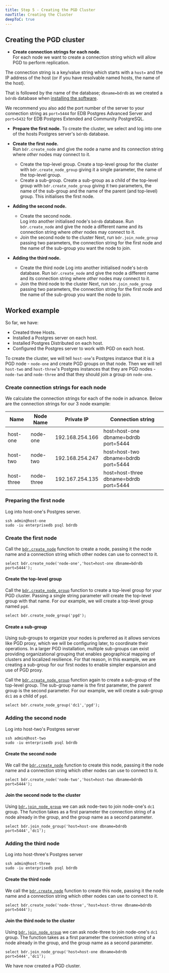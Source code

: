 ```yaml
---
title: Step 5 - Creating the PGD Cluster
navTitle: Creating the Cluster
deepToC: true
---
```


## Creating the PGD cluster

* **Create connection strings for each node**.  
For each node we want to create a connection string which will allow PGD to perform replication.

 The connection string is a key/value string which starts with a `host=` and the IP address of the host (or if you have resolvable named hosts, the name of the host).

 That is followed by the name of the database; `dbname=bdrdb` as we created a `bdrdb` database when [installing the software](04-installing-software).

 We recommend you also add the port number of the server to your connection string as `port=5444` for EDB Postgres Advanced Server and `port=5432` for EDB Postgres Extended and Community PostgreSQL.


* **Prepare the first node.** 
To create the cluster, we select and log into one of the hosts Postgres server's `bdrdb` database. 


* **Create the first node.**  
  Run `bdr.create_node` and give the node a name and its connection string where *other* nodes may connect to it.
  * Create the top-level group.
    Create a top-level group for the cluster with `bdr.create_node_group` giving it a single parameter, the name of the top-level group.
  * Create a sub-group.
    Create a sub-group as a child of the top-level group with `bdr.create_node_group` giving it two parameters, the name of the sub-group and the name of the parent (and top-level) group.
  This initialises the first node.


* **Adding the second node.**
  * Create the second node.  
    Log into another initialised node's `bdrdb` database.
    Run `bdr.create_node` and give the node a different name and its connection string where *other* nodes may connect to it.
  * Join the second node to the cluster
    Next, run `bdr.join_node_group` passing two parameters, the connection string for the first node and the name of the sub-group you want the node to join.


* **Adding the third node.**
  * Create the third node
    Log into another initialised node's `bdrdb` database.
    Run `bdr.create_node` and give the node a different name and its connection string where *other* nodes may connect to it.
  * Join the third node to the cluster
    Next, run `bdr.join_node_group` passing two parameters, the connection string for the first node and the name of the sub-group you want the node to join.


## Worked example

So far, we have:

* Created three Hosts.
* Installed a Postgres server on each host.
* Installed Postgres Distributed on each host.
* Configured the Postgres server to work with PGD on each host.

To create the cluster, we will tell `host-one`'s Postgres instance that it is a PGD node - `node-one` and create PGD groups on that node.
Then we will tell `host-two` and `host-three`'s Postgres instances that they are PGD nodes - `node-two` and `node-three` and that they should join a group on `node-one`.

### Create connection strings for each node

We calculate the connection strings for each of the node in advance. 
Below are the connection strings for our 3 node example:

| Name       | Node Name  | Private IP      | Connection string                      |
| ---------- | ---------- | --------------- | -------------------------------------- |
| host-one   | node-one   | 192.168.254.166 | host=host-one dbname=bdrdb port=5444   |
| host-two   | node-two   | 192.168.254.247 | host=host-two dbname=bdrdb port=5444   |
| host-three | node-three | 192.167.254.135 | host=host-three dbname=bdrdb port=5444 |

### Preparing the first node 

Log into host-one's Postgres server.

```
ssh admin@host-one
sudo -iu enterprisedb psql bdrdb
```

### Create the first node

Call the [`bdr.create_node`](/pgd/latest/reference/nodes-management-interfaces#bdrcreate_node) function to create a node, passing it the node name and a connection string which other nodes can use to connect to it.

```
select bdr.create_node('node-one','host=host-one dbname=bdrdb port=5444');
```

#### Create the top-level group

Call the [`bdr.create_node_group`](/pgd/latest/reference/nodes-management-interfaces#bdrcreate_node_group) function to create a top-level group for your PGD cluster. Passing a single string parameter will create the top-level group with that name. For our example, we will create a top-level group named `pgd`.

```
select bdr.create_node_group('pgd');
```

#### Create a sub-group

Using sub-groups to organize your nodes is preferred as it allows services like PGD proxy, which we will be configuring later, to coordinate their operations.
In a larger PGD installation, multiple sub-groups can exist providing organizational grouping that enables geographical mapping of clusters and localized resilience. 
For that reason, in this example, we are creating a sub-group for our first nodes to enable simpler expansion and use of PGD proxy.

Call the [`bdr.create_node_group`](/pgd/latest/reference/nodes-management-interfaces#bdrcreate_node_group) function again to create a sub-group of the top-level group. 
The sub-group name is the first parameter, the parent group is the second parameter. 
For our example, we will create a sub-group `dc1` as a child of `pgd`.


```
select bdr.create_node_group('dc1','pgd');
```

### Adding the second node

Log into host-two's Postgres server

```
ssh admin@host-two
sudo -iu enterprisedb psql bdrdb
```

#### Create the second node

We call the [`bdr.create_node`](/pgd/latest/reference/nodes-management-interfaces#bdrcreate_node) function to create this node, passing it the node name and a connection string which other nodes can use to connect to it.

```
select bdr.create_node('node-two','host=host-two dbname=bdrdb port=5444');
```

#### Join the second node to the cluster

Using [`bdr.join_node_group`](/pgd/latest/reference/nodes-management-interfaces#bdrjoin_node_group) we can ask node-two to join node-one's `dc1` group. The function takes as a first parameter the connection string of a node already in the group, and the group name as a second parameter.

```
select bdr.join_node_group('host=host-one dbname=bdrdb port=5444','dc1');
```

### Adding the third node

Log into host-three's Postgres server

```
ssh admin@host-three
sudo -iu enterprisedb psql bdrdb
```

#### Create the third node

We call the [`bdr.create_node`](/pgd/latest/reference/nodes-management-interfaces#bdrcreate_node) function to create this node, passing it the node name and a connection string which other nodes can use to connect to it.

```
select bdr.create_node('node-three','host=host-three dbname=bdrdb port=5444');
```

#### Join the third node to the cluster

Using [`bdr.join_node_group`](/pgd/latest/reference/nodes-management-interfaces#bdrjoin_node_group) we can ask node-three to join node-one's `dc1` group. The function takes as a first parameter the connection string of a node already in the group, and the group name as a second parameter.

```
select bdr.join_node_group('host=host-one dbname=bdrdb port=5444','dc1');
```

We have now created a PGD cluster.
